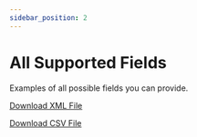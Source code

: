 ```yaml
---
sidebar_position: 2
---
```



# All Supported Fields

Examples of all possible fields you can provide.

<Tabs>

  <TabItem value="xml_full" label="XML">

  [Download XML File](pathname:///examples/offer/sample.xml)
  <SampleXmlFull />

  </TabItem>

  <TabItem value="csv_full" label="CSV">

  [Download CSV File](pathname:///examples/offer/sample.csv)
  <SampleCsvFull />

  </TabItem>
</Tabs>